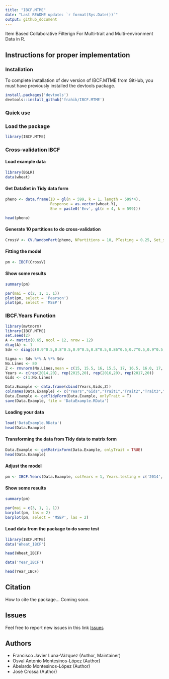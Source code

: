```yaml
---
title: "IBCF.MTME"
date: "Last README update: `r format(Sys.Date())`"
output: github_document
---
```



Item Based Collaborative Filterign For Multi-trait and Multi-environment Data in R.

## Instructions for proper implementation

### Installation

To complete installation of dev version of IBCF.MTME from GitHub, you must have previously installed the devtools package.

```r
install.packages('devtools')
devtools::install_github('frahik/IBCF.MTME')
```

### Quick use 

### Load the package
```r
library(IBCF.MTME)
```

### Cross-validation IBCF

#### Load example data
```r
library(BGLR)
data(wheat)
```

#### Get DataSet in Tidy data form
```r
pheno <- data.frame(ID = gl(n = 599, k = 1, length = 599*4),
                    Response = as.vector(wheat.Y),
                    Env = paste0('Env', gl(n = 4, k = 599)))

head(pheno)
```

#### Generate 10 partitions to do cross-validation
```r
CrossV <- CV.RandomPart(pheno, NPartitions = 10, PTesting = 0.25, Set_seed = 123)
```

#### Fitting the model
```r
pm <- IBCF(CrossV)
```

#### Show some results
```r
summary(pm)
```

```r
par(mai = c(2, 1, 1, 1))
plot(pm, select = 'Pearson')
plot(pm, select = 'MSEP')
```




### IBCF.Years Function

```r
library(mvtnorm)
library(IBCF.MTME)
set.seed(2)
A <- matrix(0.65, ncol = 12, nrow = 12)
diag(A) <- 1
Sdv <- diag(c(0.9^0.5,0.8^0.5,0.9^0.5,0.8^0.5,0.86^0.5,0.7^0.5,0.9^0.5,0.8^0.5,0.9^0.5,0.7^0.5,0.7^0.5,0.85^0.5))

Sigma <- Sdv %*% A %*% Sdv
No.Lines <- 80
Z <- rmvnorm(No.Lines,mean = c(15, 15.5, 16, 15.5, 17, 16.5, 16.0, 17, 16.6, 18, 16.3, 18), sigma = Sigma)
Years <- c(rep(2014,20), rep(2015,20), rep(2016,20), rep(2017,20))
Gids <- c(1:No.Lines)

Data.Example <- data.frame(cbind(Years,Gids,Z))
colnames(Data.Example) <- c("Years","Gids","Trait1","Trait2","Trait3","Trait4","Trait5","Trait6","Trait7","Trait8","Trait9","Trait10","Trait11","Trait12")
Data.Example <- getTidyForm(Data.Example, onlyTrait = T)
save(Data.Example, file = 'DataExample.RData')
```

#### Loading your data
```r
load('DataExample.RData')
head(Data.Example)
```

#### Transforming the data from Tidy data to matrix form

```r
Data.Example <- getMatrixForm(Data.Example, onlyTrait = TRUE)
head(Data.Example)
```

#### Adjust the model
```r
pm <- IBCF.Years(Data.Example, colYears = 1, Years.testing = c('2014', '2015', '2016'), Traits.testing = c('Trait1', 'Trait2', 'Trait3', 'Trait4', "Trait5"))
```
#### Show some results
```r
summary(pm)

par(mai = c(3, 1, 1, 1))
barplot(pm, las = 2)
barplot(pm, select = 'MSEP', las = 2)
```

#### Load data from the package to do some test

```r
library(IBCF.MTME)
data('Wheat_IBCF')

head(Wheat_IBCF)
```

```r
data('Year_IBCF')

head(Year_IBCF)
```

## Citation

How to cite the package...
Coming soon.

## Issues

Feel free to report new issues in this link [Issues](https://github.com/frahik/IBCF.MTME/issues/new)


## Authors

 - Francisco Javier Luna-Vázquez (Author, Maintainer)
 - Osval Antonio Montesinos-López (Author)
 - Abelardo Montesinos-López (Author)
 - José Crossa (Author)
